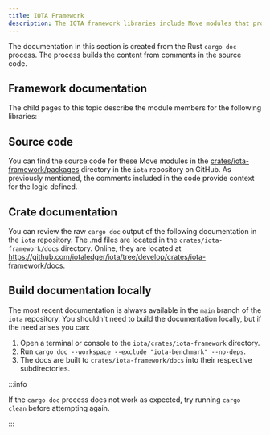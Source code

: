 ```yaml
---
title: IOTA Framework
description: The IOTA framework libraries include Move modules that provide the logic for IOTA and its standards. A Rust process creates the documentation for the modules directly from comments in the code.
---
```



The documentation in this section is created from the Rust `cargo doc` process. The process builds the content from comments in the source code.   

## Framework documentation

The child pages to this topic describe the module members for the following libraries:

<DocCardList/>

## Source code

You can find the source code for these Move modules in the [crates/iota-framework/packages](https://github.com/iotaledger/iota/tree/develop/crates/iota-framework/packages) directory in the `iota` repository on GitHub. As previously mentioned, the comments included in the code provide context for the logic defined.

## Crate documentation

You can review the raw `cargo doc` output of the following documentation in the `iota` repository. The .md files are located in the `crates/iota-framework/docs` directory. Online, they are located at https://github.com/iotaledger/iota/tree/develop/crates/iota-framework/docs.

## Build documentation locally

The most recent documentation is always available in the `main` branch of the `iota` repository. You shouldn't need to build the documentation locally, but if the need arises you can:

1. Open a terminal or console to the `iota/crates/iota-framework` directory.
1. Run `cargo doc --workspace --exclude "iota-benchmark" --no-deps`.
1. The docs are built to `crates/iota-framework/docs` into their respective subdirectories.

:::info

If the `cargo doc` process does not work as expected, try running `cargo clean` before attempting again. 

:::
